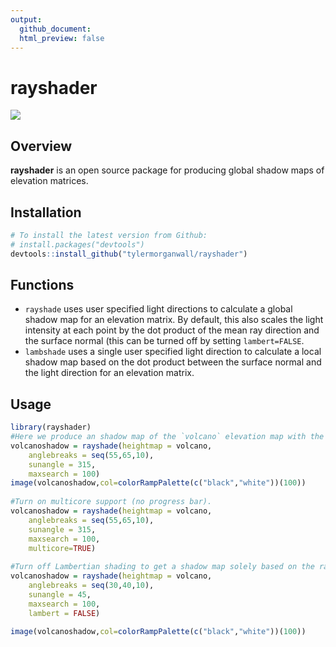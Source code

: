 ```yaml
---
output: 
  github_document:
  html_preview: false
---
```

rayshader 
=========================================================

<img src="man/figures/volcano_r_small.gif" ></img>

Overview
--------

**rayshader** is an open source package for producing global shadow maps of elevation matrices.

Installation
------------

``` r
# To install the latest version from Github:
# install.packages("devtools")
devtools::install_github("tylermorganwall/rayshader")
```

Functions
---------

- `rayshade` uses user specified light directions to calculate a global shadow map for an elevation matrix. By default, this also scales the light intensity at each point by the dot product of the mean ray direction and the surface normal (this can be turned off by setting `lambert=FALSE`. 
- `lambshade` uses a single user specified light direction to calculate a local shadow map based on the dot product between the surface normal and the light direction for an elevation matrix. 

Usage
-----

``` r
library(rayshader)
#Here we produce an shadow map of the `volcano` elevation map with the light from the NE.
volcanoshadow = rayshade(heightmap = volcano, 
    anglebreaks = seq(55,65,10), 
    sunangle = 315, 
    maxsearch = 100)
image(volcanoshadow,col=colorRampPalette(c("black","white"))(100))
    
#Turn on multicore support (no progress bar).
volcanoshadow = rayshade(heightmap = volcano, 
    anglebreaks = seq(55,65,10), 
    sunangle = 315, 
    maxsearch = 100,
    multicore=TRUE)
    
#Turn off Lambertian shading to get a shadow map solely based on the raytraced shadows.
volcanoshadow = rayshade(heightmap = volcano, 
    anglebreaks = seq(30,40,10), 
    sunangle = 45, 
    maxsearch = 100,
    lambert = FALSE)
    
image(volcanoshadow,col=colorRampPalette(c("black","white"))(100))
```